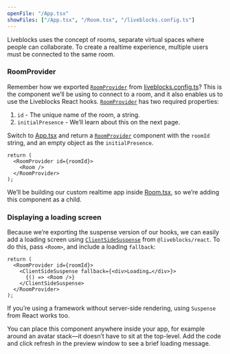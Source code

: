 ```yaml
---
openFile: "/App.tsx"
showFiles: ["/App.tsx", "/Room.tsx", "/liveblocks.config.ts"]
---
```


Liveblocks uses the concept of rooms, separate virtual spaces where people can
collaborate. To create a realtime experience, multiple users must be connected
to the same room.

### RoomProvider

Remember how we exported [`RoomProvider`][] from [liveblocks.config.ts][]? This
is the component we’ll be using to connect to a room, and it also enables us to
use the Liveblocks React hooks. [`RoomProvider`][] has two required properties:

1.  `id` - The unique name of the room, a string.
2.  `initialPresence` - We’ll learn about this on the next page.

Switch to [App.tsx][] and return a [`RoomProvider`][] component with the
`roomId` string, and an empty object as the `initialPresence`.

```tsx modifyTutorialFile="/App.tsx"
return (
  <RoomProvider id={roomId}>
    <Room />
  </RoomProvider>
);
```

We’ll be building our custom realtime app inside [Room.tsx][], so we’re adding
this component as a child.

### Displaying a loading screen

Because we’re exporting the suspense version of our hooks, we can easily add a
loading screen using [`ClientSideSuspense`][] from `@liveblocks/react`. To do
this, pass `<Room>`, and include a loading `fallback`:

```tsx highlight="3-5" modifyTutorialFile="/App.tsx"
return (
  <RoomProvider id={roomId}>
    <ClientSideSuspense fallback={<div>Loading…</div>}>
      {() => <Room />}
    </ClientSideSuspense>
  </RoomProvider>
);
```

<Banner title="Suspense">

If you’re using a framework without server-side rendering, using `Suspense` from
React works too.

</Banner>

You can place this component anywhere inside your app, for example around an
avatar stack—it doesn’t have to sit at the top-level. Add the code and click
refresh in the preview window to see a brief loading message.

[`roomprovider`]: /docs/api-reference/liveblocks-react#RoomProvider
[`clientsidesuspense`]: /docs/api-reference/liveblocks-react#suspense-avoid-ssr
[liveblocks.config.ts]: #/liveblocks.config.ts
[app.tsx]: #/App.tsx
[room.tsx]: #/Room.tsx
